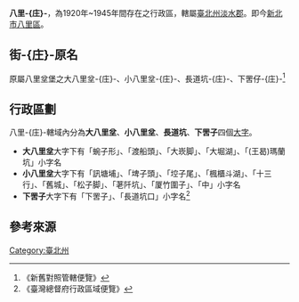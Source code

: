 {{For|其他名为“八里庄”的地区|八里庄 (消歧义)}}
'''八里-{庄}-'''，為1920年~1945年間存在之行政區，轄屬[[臺北州|臺北州]][[淡水郡|淡水郡]]。即今[[新北市|新北市]][[八里區|八里區]]。

==街-{庄}-原名==
原屬八里坌堡之大八里坌-{庄}-、小八里坌-{庄}-、長道坑-{庄}-、下罟仔-{庄}-<ref>《新舊對照管轄便覽》</ref>

==行政區劃==
八里-{庄}-轄域內分為'''大八里坌'''、'''小八里坌'''、'''長道坑'''、'''下罟子'''四個[[大字_(行政區劃)|大字]]。

*'''大八里坌'''大字下有「蜿子形」、「渡船頭」、「大崁脚」、「大堀湖」、「(王曷)瑪蘭坑」小字名
*'''小八里坌'''大字下有「訊塘埔」、「埤子頭」、「埪子尾」、「楓櫃斗湖」、「十三行」、「舊城」、「松子脚」、「荖阡坑」、「厦竹圍子」、「中」小字名
*'''下罟子'''大字下有「下罟子」、「長道坑口」小字名<ref>《臺灣總督府行政區域便覽》</ref>

== 參考來源 ==
{{reflist}}

{{淡水郡}}
{{臺北州}}

[[Category:臺北州|Category:臺北州]]